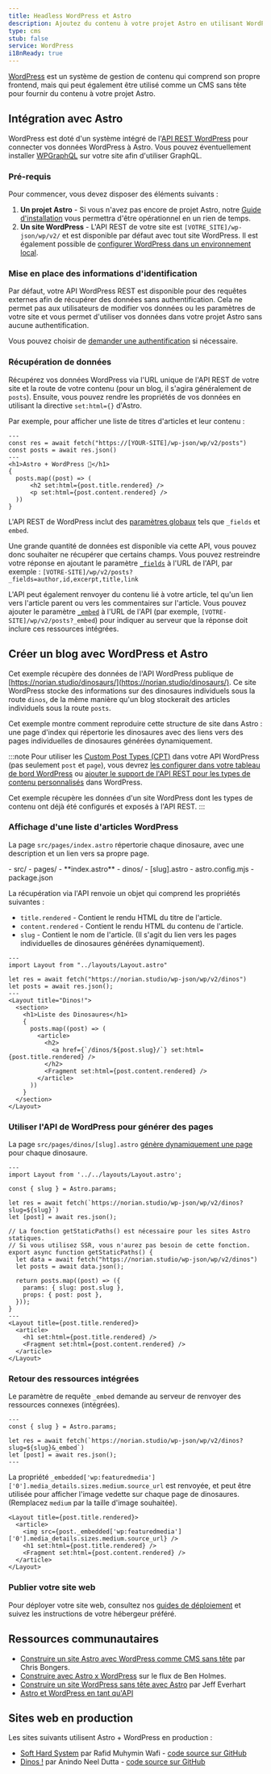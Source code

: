 ```yaml
---
title: Headless WordPress et Astro
description: Ajoutez du contenu à votre projet Astro en utilisant WordPress comme CMS
type: cms
stub: false
service: WordPress
i18nReady: true
---
```


[WordPress](https://wordpress.org/) est un système de gestion de contenu qui comprend son propre frontend, mais qui peut également être utilisé comme un CMS sans tête pour fournir du contenu à votre projet Astro.

## Intégration avec Astro

WordPress est doté d'un système intégré de l'[API REST WordPress](https://developer.wordpress.org/rest-api/) pour connecter vos données WordPress à Astro. Vous pouvez éventuellement installer [WPGraphQL](https://wordpress.org/plugins/wp-graphql/) sur votre site afin d'utiliser GraphQL.

### Pré-requis

Pour commencer, vous devez disposer des éléments suivants :

1. **Un projet Astro** - Si vous n'avez pas encore de projet Astro, notre [Guide d'installation](/fr/install/auto/) vous permettra d'être opérationnel en un rien de temps.
2. **Un site WordPress** - L'API REST de votre site est `[VOTRE_SITE]/wp-json/wp/v2/` et est disponible par défaut avec tout site WordPress. Il est également possible de [configurer WordPress dans un environnement local](https://wordpress.org/support/article/installing-wordpress-on-your-own-computer/).

### Mise en place des informations d'identification

Par défaut, votre API WordPress REST est disponible pour des requêtes externes afin de récupérer des données sans authentification. Cela ne permet pas aux utilisateurs de modifier vos données ou les paramètres de votre site et vous permet d'utiliser vos données dans votre projet Astro sans aucune authentification.

Vous pouvez choisir de [demander une authentification](https://developer.wordpress.org/rest-api/frequently-asked-questions/#require-authentication-for-all-requests) si nécessaire.

### Récupération de données

Récupérez vos données WordPress via l'URL unique de l'API REST de votre site et la route de votre contenu (pour un blog, il s'agira généralement de `posts`). Ensuite, vous pouvez rendre les propriétés de vos données en utilisant la directive `set:html={}` d'Astro.

Par exemple, pour afficher une liste de titres d'articles et leur contenu :

```astro title="src/pages/index.astro
---
const res = await fetch("https://[YOUR-SITE]/wp-json/wp/v2/posts")
const posts = await res.json()
---
<h1>Astro + WordPress 🚀</h1>
{
  posts.map((post) => (
      <h2 set:html={post.title.rendered} />
      <p set:html={post.content.rendered} />
  ))
}
```

L'API REST de WordPress inclut des [paramètres globaux](https://developer.wordpress.org/rest-api/using-the-rest-api/global-parameters/) tels que `_fields` et `embed`.

Une grande quantité de données est disponible via cette API, vous pouvez donc souhaiter ne récupérer que certains champs. Vous pouvez restreindre votre réponse en ajoutant le paramètre [`_fields`](https://developer.wordpress.org/rest-api/using-the-rest-api/global-parameters/#_fields) à l'URL de l'API, par exemple : `[VOTRE-SITE]/wp/v2/posts?_fields=author,id,excerpt,title,link`

L'API peut également renvoyer du contenu lié à votre article, tel qu'un lien vers l'article parent ou vers les commentaires sur l'article. Vous pouvez ajouter le paramètre [`_embed`](https://developer.wordpress.org/rest-api/using-the-rest-api/global-parameters/#_embed) à l'URL de l'API (par exemple, `[VOTRE-SITE]/wp/v2/posts?_embed`) pour indiquer au serveur que la réponse doit inclure ces ressources intégrées.

## Créer un blog avec WordPress et Astro

Cet exemple récupère des données de l'API WordPress publique de [https://norian.studio/dinosaurs/](https://norian.studio/dinosaurs/). Ce site WordPress stocke des informations sur des dinosaures individuels sous la route `dinos`, de la même manière qu'un blog stockerait des articles individuels sous la route `posts`.

Cet exemple montre comment reproduire cette structure de site dans Astro : une page d'index qui répertorie les dinosaures avec des liens vers des pages individuelles de dinosaures générées dynamiquement.

:::note
Pour utiliser les [Custom Post Types (CPT)](https://learn.wordpress.org/lesson-plan/custom-post-types/) dans votre API WordPress (pas seulement `post` et `page`), vous devrez [les configurer dans votre tableau de bord WordPress](https://stackoverflow.com/questions/48536646/how-can-i-get-data-from-custom-post-type-using-wp-rest-api) ou [ajouter le support de l'API REST pour les types de contenu personnalisés](https://developer.wordpress.org/rest-api/extending-the-rest-api/adding-rest-api-support-for-custom-content-types/) dans WordPress.

Cet exemple récupère les données d'un site WordPress dont les types de contenu ont déjà été configurés et exposés à l'API REST.
:::

### Affichage d'une liste d'articles WordPress

La page `src/pages/index.astro` répertorie chaque dinosaure, avec une description et un lien vers sa propre page.

<FileTree title="Structure de Projet">
- src/
  - pages/
    - **index.astro**
    - dinos/
      - [slug].astro
- astro.config.mjs
- package.json
</FileTree>

La récupération via l'API renvoie un objet qui comprend les propriétés suivantes :

- `title.rendered` - Contient le rendu HTML du titre de l'article.
- `content.rendered` - Contient le rendu HTML du contenu de l'article.
- `slug` - Contient le nom de l'article. (Il s'agit du lien vers les pages individuelles de dinosaures générées dynamiquement).

```astro title="/src/pages/index.astro"
---
import Layout from "../layouts/Layout.astro"

let res = await fetch("https://norian.studio/wp-json/wp/v2/dinos")
let posts = await res.json();
---
<Layout title="Dinos!">
  <section>
    <h1>Liste des Dinosaures</h1>
    {
      posts.map((post) => (
        <article>
          <h2>
            <a href={`/dinos/${post.slug}/`} set:html={post.title.rendered} />
          </h2>
          <Fragment set:html={post.content.rendered} />
        </article>
      ))
    }
  </section>
</Layout>
```

### Utiliser l'API de WordPress pour générer des pages

La page `src/pages/dinos/[slug].astro` [génère dynamiquement une page](/fr/core-concepts/routing/#routes-dynamiques) pour chaque dinosaure.

```astro title="/src/pages/dinos/[slug].astro"
---
import Layout from '../../layouts/Layout.astro';

const { slug } = Astro.params;

let res = await fetch(`https://norian.studio/wp-json/wp/v2/dinos?slug=${slug}`)
let [post] = await res.json();

// La fonction getStaticPaths() est nécessaire pour les sites Astro statiques.
// Si vous utilisez SSR, vous n'aurez pas besoin de cette fonction.
export async function getStaticPaths() {
  let data = await fetch("https://norian.studio/wp-json/wp/v2/dinos")
  let posts = await data.json();

  return posts.map((post) => ({
    params: { slug: post.slug },
    props: { post: post },
  }));
}
---
<Layout title={post.title.rendered}>
  <article>
    <h1 set:html={post.title.rendered} />
    <Fragment set:html={post.content.rendered} />
  </article>
</Layout>
```

### Retour des ressources intégrées

Le paramètre de requête `_embed` demande au serveur de renvoyer des ressources connexes (intégrées).

```astro title="src/pages/dinos/[slug].astro" /&_embed/
---
const { slug } = Astro.params;

let res = await fetch(`https://norian.studio/wp-json/wp/v2/dinos?slug=${slug}&_embed`)
let [post] = await res.json();
---
```

La propriété `_embedded['wp:featuredmedia']['0'].media_details.sizes.medium.source_url` est renvoyée, et peut être utilisée pour afficher l'image vedette sur chaque page de dinosaures. (Remplacez `medium` par la taille d'image souhaitée).

```astro title="/src/pages/dinos/[slug].astro" {3}
<Layout title={post.title.rendered}>
  <article>
    <img src={post._embedded['wp:featuredmedia']['0'].media_details.sizes.medium.source_url} />
    <h1 set:html={post.title.rendered} />
    <Fragment set:html={post.content.rendered} />
  </article>
</Layout>
```

### Publier votre site web

Pour déployer votre site web, consultez nos [guides de déploiement](/fr/guides/deploy/) et suivez les instructions de votre hébergeur préféré.

## Ressources communautaires

- [Construire un site Astro avec WordPress comme CMS sans tête](https://blog.openreplay.com/building-an-astro-website-with-wordpress-as-a-headless-cms/) par Chris Bongers.
- [Construire avec Astro x WordPress](https://www.youtube.com/watch?v=Jstqgklvfnc) sur le flux de Ben Holmes.
- [Construire un site WordPress sans tête avec Astro](https://developers.wpengine.com/blog/building-a-headless-wordpress-site-with-astro) par Jeff Everhart
- [Astro et WordPress en tant qu'API](https://darko.io/posts/wp-as-an-api/)

## Sites web en production

Les sites suivants utilisent Astro + WordPress en production :

- [Soft Hard System](https://softhardsystem.com/) par Rafid Muhymin Wafi - [code source sur GitHub](https://github.com/RafidMuhymin/softhardsystem)
- [Dinos !](https://wc-dinos.netlify.app/) par Anindo Neel Dutta - [code source sur GitHub](https://github.com/leen-neel/astro-wordpress)
